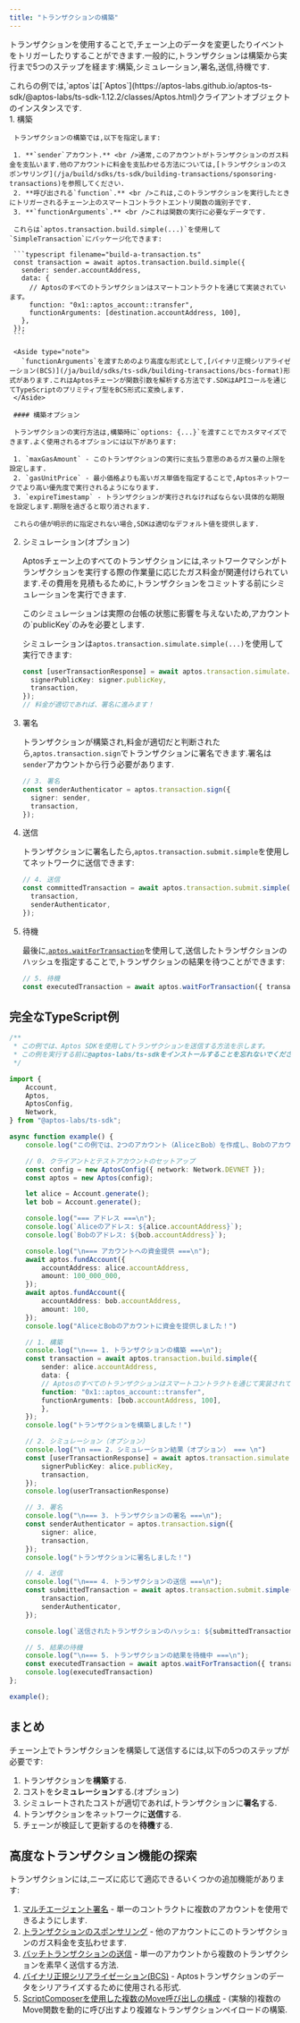 ```yaml
---
title: "トランザクションの構築"
---
```


トランザクションを使用することで,チェーン上のデータを変更したりイベントをトリガーしたりすることができます.一般的に,トランザクションは構築から実行まで5つのステップを経ます:構築,シミュレーション,署名,送信,待機です.


<Aside type="note">
  これらの例では,`aptos`は[`Aptos`](https://aptos-labs.github.io/aptos-ts-sdk/@aptos-labs/ts-sdk-1.12.2/classes/Aptos.html)クライアントオブジェクトのインスタンスです.
</Aside>

<Steps>
  1. 構築

     トランザクションの構築では,以下を指定します:

     1. **`sender`アカウント.** <br />通常,このアカウントがトランザクションのガス料金を支払います.他のアカウントに料金を支払わせる方法については,[トランザクションのスポンサリング](/ja/build/sdks/ts-sdk/building-transactions/sponsoring-transactions)を参照してください.
     2. **呼び出される`function`.** <br />これは,このトランザクションを実行したときにトリガーされるチェーン上のスマートコントラクトエントリ関数の識別子です.
     3. **`functionArguments`.** <br />これは関数の実行に必要なデータです.

     これらは`aptos.transaction.build.simple(...)`を使用して`SimpleTransaction`にパッケージ化できます:

     ```typescript filename="build-a-transaction.ts"
     const transaction = await aptos.transaction.build.simple({
       sender: sender.accountAddress,
       data: {
         // Aptosのすべてのトランザクションはスマートコントラクトを通じて実装されています。
         function: "0x1::aptos_account::transfer",
         functionArguments: [destination.accountAddress, 100],
       },
     });
     ```

     <Aside type="note">
       `functionArguments`を渡すためのより高度な形式として,[バイナリ正規シリアライゼーション(BCS)](/ja/build/sdks/ts-sdk/building-transactions/bcs-format)形式があります.これはAptosチェーンが関数引数を解析する方法です.SDKはAPIコールを通じてTypeScriptのプリミティブ型をBCS形式に変換します.
     </Aside>

     #### 構築オプション

     トランザクションの実行方法は,構築時に`options: {...}`を渡すことでカスタマイズできます.よく使用されるオプションには以下があります:

     1. `maxGasAmount` - このトランザクションの実行に支払う意思のあるガス量の上限を設定します.
     2. `gasUnitPrice` - 最小価格よりも高いガス単価を指定することで,Aptosネットワークでより高い優先度で実行されるようになります.
     3. `expireTimestamp` - トランザクションが実行されなければならない具体的な期限を設定します.期限を過ぎると取り消されます.

     これらの値が明示的に指定されない場合,SDKは適切なデフォルト値を提供します.

  2. シミュレーション(オプション)

     Aptosチェーン上のすべてのトランザクションには,ネットワークマシンがトランザクションを実行する際の作業量に応じたガス料金が関連付けられています.その費用を見積もるために,トランザクションをコミットする前にシミュレーションを実行できます.

     <Aside type="note">
       このシミュレーションは実際の台帳の状態に影響を与えないため,アカウントの`publicKey`のみを必要とします.
     </Aside>

     シミュレーションは`aptos.transaction.simulate.simple(...)`を使用して実行できます:

     ```typescript filename="build-a-transaction.ts"
     const [userTransactionResponse] = await aptos.transaction.simulate.simple({
       signerPublicKey: signer.publicKey,
       transaction,
     });
     // 料金が適切であれば、署名に進みます！
     ```

  3. 署名

     トランザクションが構築され,料金が適切だと判断されたら,`aptos.transaction.sign`でトランザクションに署名できます.署名は`sender`アカウントから行う必要があります.

     ```typescript filename="build-a-transaction.ts"
     // 3. 署名
     const senderAuthenticator = aptos.transaction.sign({
       signer: sender,
       transaction,
     });
     ```

  4. 送信

     トランザクションに署名したら,`aptos.transaction.submit.simple`を使用してネットワークに送信できます:

     ```typescript filename="build-a-transaction.ts"
     // 4. 送信
     const committedTransaction = await aptos.transaction.submit.simple({
       transaction,
       senderAuthenticator,
     });
     ```

  5. 待機

     最後に,[`aptos.waitForTransaction`](https://aptos-labs.github.io/aptos-ts-sdk/@aptos-labs/ts-sdk-1.12.2/classes/Aptos.html#waitForTransaction)を使用して,送信したトランザクションのハッシュを指定することで,トランザクションの結果を待つことができます:

     ```typescript filename="build-a-transaction.ts"
     // 5. 待機
     const executedTransaction = await aptos.waitForTransaction({ transactionHash: committedTransaction.hash });
     ```
</Steps>

## 完全なTypeScript例

```typescript filename="build-a-transaction.ts"
/**
 * この例では、Aptos SDKを使用してトランザクションを送信する方法を示します。
 * この例を実行する前に@aptos-labs/ts-sdkをインストールすることを忘れないでください！
 */

import {
    Account,
    Aptos,
    AptosConfig,
    Network,
} from "@aptos-labs/ts-sdk";

async function example() {
    console.log("この例では、2つのアカウント（AliceとBob）を作成し、BobのアカウントにAPTを送金するトランザクションを送信します。");

    // 0. クライアントとテストアカウントのセットアップ
    const config = new AptosConfig({ network: Network.DEVNET });
    const aptos = new Aptos(config);

    let alice = Account.generate();
    let bob = Account.generate();

    console.log("=== アドレス ===\n");
    console.log(`Aliceのアドレス: ${alice.accountAddress}`);
    console.log(`Bobのアドレス: ${bob.accountAddress}`);

    console.log("\n=== アカウントへの資金提供 ===\n");
    await aptos.fundAccount({
        accountAddress: alice.accountAddress,
        amount: 100_000_000,
    });  
    await aptos.fundAccount({
        accountAddress: bob.accountAddress,
        amount: 100,
    });
    console.log("AliceとBobのアカウントに資金を提供しました！")

    // 1. 構築
    console.log("\n=== 1. トランザクションの構築 ===\n");
    const transaction = await aptos.transaction.build.simple({
        sender: alice.accountAddress,
        data: {
        // Aptosのすべてのトランザクションはスマートコントラクトを通じて実装されています。
        function: "0x1::aptos_account::transfer",
        functionArguments: [bob.accountAddress, 100],
        },
    });
    console.log("トランザクションを構築しました！")

    // 2. シミュレーション（オプション）
    console.log("\n === 2. シミュレーション結果（オプション） === \n")
    const [userTransactionResponse] = await aptos.transaction.simulate.simple({
        signerPublicKey: alice.publicKey,
        transaction,
    });
    console.log(userTransactionResponse)

    // 3. 署名
    console.log("\n=== 3. トランザクションの署名 ===\n");
    const senderAuthenticator = aptos.transaction.sign({
        signer: alice,
        transaction,
    });
    console.log("トランザクションに署名しました！")

    // 4. 送信
    console.log("\n=== 4. トランザクションの送信 ===\n");
    const submittedTransaction = await aptos.transaction.submit.simple({
        transaction,
        senderAuthenticator,
    });

    console.log(`送信されたトランザクションのハッシュ: ${submittedTransaction.hash}`);

    // 5. 結果の待機
    console.log("\n=== 5. トランザクションの結果を待機中 ===\n");
    const executedTransaction = await aptos.waitForTransaction({ transactionHash: submittedTransaction.hash });
    console.log(executedTransaction)
};

example();
```

## まとめ

チェーン上でトランザクションを構築して送信するには,以下の5つのステップが必要です:

1. トランザクションを**構築**する.
2. コストを**シミュレーション**する.(オプション)
3. シミュレートされたコストが適切であれば,トランザクションに**署名**する.
4. トランザクションをネットワークに**送信**する.
5. チェーンが検証して更新するのを**待機**する.

## 高度なトランザクション機能の探索

トランザクションには,ニーズに応じて適応できるいくつかの追加機能があります:

1. [マルチエージェント署名](/ja/build/sdks/ts-sdk/building-transactions/multi-agent-transactions) - 単一のコントラクトに複数のアカウントを使用できるようにします.
2. [トランザクションのスポンサリング](/ja/build/sdks/ts-sdk/building-transactions/sponsoring-transactions) - 他のアカウントにこのトランザクションのガス料金を支払わせます.
3. [バッチトランザクションの送信](/ja/build/sdks/ts-sdk/building-transactions/batching-transactions) - 単一のアカウントから複数のトランザクションを素早く送信する方法.
4. [バイナリ正規シリアライゼーション(BCS)](/ja/build/sdks/ts-sdk/building-transactions/bcs-format) - Aptosトランザクションのデータをシリアライズするために使用される形式.
5. [ScriptComposerを使用した複数のMove呼び出しの構成](/ja/build/sdks/ts-sdk/building-transactions/script-composer) - (実験的)複数のMove関数を動的に呼び出すより複雑なトランザクションペイロードの構築.
